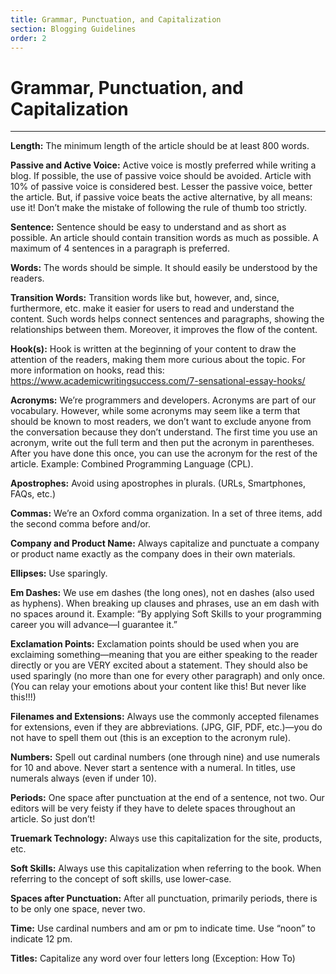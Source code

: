 ```yaml
---
title: Grammar, Punctuation, and Capitalization
section: Blogging Guidelines
order: 2
---
```


# Grammar, Punctuation, and Capitalization
----

**Length:** The minimum length of the article should be at least 800 words.

**Passive and Active Voice:** Active voice is mostly preferred while writing a blog. If possible, the use of passive voice should be avoided. Article with 10% of passive voice is considered best. Lesser the passive voice, better the article. But, if passive voice beats the active alternative, by all means: use it! Don’t make the mistake of following the rule of thumb too strictly.

**Sentence:** Sentence should be easy to understand and as short as possible. An article should contain transition words as much as possible. A maximum of 4 sentences in a paragraph is preferred.

**Words:** The words should be simple. It should easily be understood by the readers.

**Transition Words:** Transition words like but, however, and, since, furthermore, etc. make it easier for users to read and understand the content. Such words helps connect sentences and paragraphs, showing the relationships between them. Moreover, it improves the flow of the content. 

**Hook(s):** Hook is written at the beginning of your content to draw the attention of the readers, making them more curious about the topic. For more information on hooks, read this: https://www.academicwritingsuccess.com/7-sensational-essay-hooks/

**Acronyms:** We’re programmers and developers. Acronyms are part of our vocabulary. However, while some acronyms may seem like a term that should be known to most readers, we don’t want to exclude anyone from the conversation because they don’t understand. The first time you use an acronym, write out the full term and then put the acronym in parentheses. After you have done this once, you can use the acronym for the rest of the article. Example: Combined Programming Language (CPL).

**Apostrophes:** Avoid using apostrophes in plurals. (URLs, Smartphones, FAQs, etc.)

**Commas:** We’re an Oxford comma organization. In a set of three items, add the second comma before and/or.

**Company and Product Name:** Always capitalize and punctuate a company or product name exactly as the company does in their own materials.

**Ellipses:** Use sparingly.

**Em Dashes:** We use em dashes (the long ones), not en dashes (also used as hyphens). When breaking up clauses and phrases, use an em dash with no spaces around it. Example: “By applying Soft Skills to your programming career you will advance—I guarantee it.”

**Exclamation Points:** Exclamation points should be used when you are exclaiming something—meaning that you are either speaking to the reader directly or you are VERY excited about a statement. They should also be used sparingly (no more than one for every other paragraph) and only once. (You can relay your emotions about your content like this! But never like this!!!)

**Filenames and Extensions:** Always use the commonly accepted filenames for extensions, even if they are abbreviations. (JPG, GIF, PDF, etc.)—you do not have to spell them out (this is an exception to the acronym rule).

**Numbers:** Spell out cardinal numbers (one through nine) and use numerals for 10 and above. Never start a sentence with a numeral. In titles, use numerals always (even if under 10).

**Periods:** One space after punctuation at the end of a sentence, not two. Our editors will be very feisty if they have to delete spaces throughout an article. So just don’t!

**Truemark Technology:** Always use this capitalization for the site, products, etc.

**Soft Skills:** Always use this capitalization when referring to the book. When referring to the concept of soft skills, use lower-case.

**Spaces after Punctuation:** After all punctuation, primarily periods, there is to be only one space, never two.

**Time:** Use cardinal numbers and am or pm to indicate time. Use “noon” to indicate 12 pm.

**Titles:** Capitalize any word over four letters long (Exception: How To)
